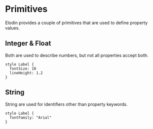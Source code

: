 

# Primitives

Elodin provides a couple of primitives that are used to define property values.

## Integer & Float

Both are used to describe numbers, but not all properties accept both.

```elodin name=label.elo
style Label {
  fontSize: 10
  lineHeight: 1.2
}
```

## String

String are used for identifiers other than property keywords.

```elodin name=label.elo
style Label {
  fontFamily: "Arial"
}
```
